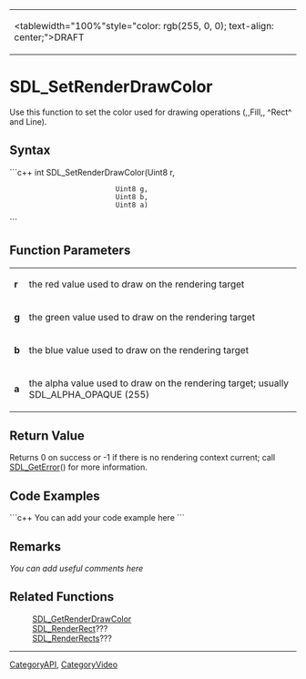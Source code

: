 <!-- pragma section-numbers off -->
<!-- pragma disable-camelcase -->
{|
|<tablewidth="100%"style="color: rgb(255, 0, 0); text-align: center;">DRAFT
|}

= SDL_SetRenderDrawColor =
Use this function to set the color used for drawing operations (,,Fill,, ^Rect^ and Line).


== Syntax ==
```c++
int SDL_SetRenderDrawColor(Uint8 r,
                           Uint8 g,
                           Uint8 b,
                           Uint8 a)
```

== Function Parameters ==
{|
|'''r'''
|the red value used to draw on the rendering target
|-
|'''g'''
|the green value used to draw on the rendering target
|-
|'''b'''
|the blue value used to draw on the rendering target
|-
|'''a'''
|the alpha value used to draw on the rendering target; usually SDL_ALPHA_OPAQUE (255)
|}

== Return Value ==
Returns 0 on success or -1 if there is no rendering context current; call [[SDL_GetError]]() for more information.

== Code Examples ==
```c++
You can add your code example here
```

== Remarks ==
''You can add useful comments here''

== Related Functions ==
:[[SDL_GetRenderDrawColor]]
:[[SDL_RenderRect]]???
:[[SDL_RenderRects]]???

----
[[CategoryAPI]], [[CategoryVideo]]
